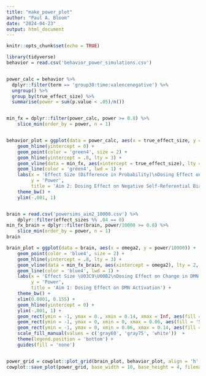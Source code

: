 ```yaml
---
title: "make_power_plot"
author: "Paul A. Bloom"
date: "2024-04-23"
output: html_document
---
```


```r
knitr::opts_chunk$set(echo = TRUE)
```



```r
library(tidyverse)
behavior = read.csv('behavior_power_simulations.csv')


power_calc = behavior %>%
  dplyr::filter(term == 'group30:time:valencenegative') %>%
  ungroup() %>%
  group_by(true_effect_size) %>%
  summarise(power = sum(p.value < .05)/n())


min_fx = dplyr::filter(power_calc, power >= 0.8) %>%
    slice_min(order_by = power, n = 1)


behavior_plot = ggplot(data = power_calc, aes(x = true_effect_size, y = power)) +
    geom_hline(yintercept = 0) +
    geom_point(color = 'green4', size = 2) + 
    geom_hline(yintercept = .8, lty = 3) + 
    geom_vline(data = min_fx, aes(xintercept = true_effect_size), lty = 2, color = 'green4') +
    geom_line(color = 'green4', lwd = 1) +
    labs(x = 'Effect Size (Difference in Probability)\nDosing Effect on Change in Negative Word Endorse Probability',
         y = 'Power',
         title = 'Aim 2: Dosing Effect on Negative Self-Referential Bias') +
    theme_bw() +
    ylim(-.001, 1)


brain = read.csv('powersims_aim2_10000.csv') %>%
    dplyr::filter(effect_sizes %% .04 == 0)
min_fx_brain = dplyr::filter(brain, power/10000 >= 0.8) %>%
    slice_min(order_by = power, n = 1)
brain

brain_plot = ggplot(data = brain, aes(x = omega2, y = power/10000)) +
    geom_point(color = 'blue4', size = 2) + 
    geom_hline(yintercept = .8, lty = 3) + 
    geom_vline(data = min_fx_brain, aes(xintercept = omega2), lty = 2, color = 'blue4') +
    geom_line(color = 'blue4', lwd = 1) +
    labs(x = 'Effect Size \U03C9\U00B2\nDosing Effect on Change in DMN Activation',
         y = 'Power',
         title = 'Aim 1: Dosing Effect on DMN Activation') +
    theme_bw() +
    xlim(0.0001, 0.155) +
    geom_hline(yintercept = 0) +
    ylim(-.001, 1) +
    geom_rect(ymin = -1, ymax = 0., xmin = 0.14, xmax = Inf, aes(fill = 'Large'), alpha = 0.05, color = 'black') +
    geom_rect(ymin = -1, ymax = 0, xmin = 0, xmax = 0.06, aes(fill = 'Small'), alpha = 0.05, color = 'black') +
    geom_rect(ymin = -1, ymax = 0, xmin = 0.06, xmax = 0.14, aes(fill = 'Medium'), alpha = 0.05, color = 'black') +
    scale_fill_manual(values = c('gray60', 'gray75', 'white'))  +
    theme(legend.position = 'bottom') +
    guides(fill = 'none')


power_grid = cowplot::plot_grid(brain_plot, behavior_plot, align = 'h', axis = 'bt', labels = c('A', 'B'))
cowplot::save_plot(power_grid, base_width = 10, base_height = 4, filename = 'power_plot_sret.png')
```